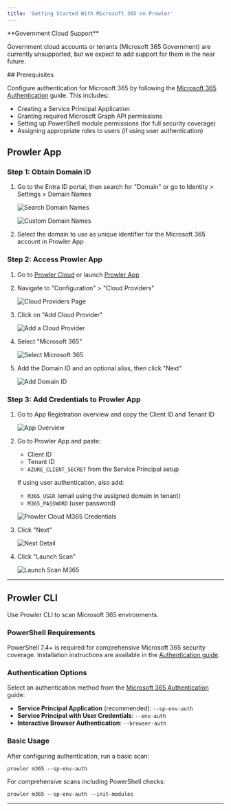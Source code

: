 ```yaml
---
title: 'Getting Started With Microsoft 365 on Prowler'
---
```


<Note>
**Government Cloud Support**

Government cloud accounts or tenants (Microsoft 365 Government) are currently unsupported, but we expect to add support for them in the near future.

</Note>
## Prerequisites

Configure authentication for Microsoft 365 by following the [Microsoft 365 Authentication](/user-guide/providers/microsoft365/authentication) guide. This includes:

- Creating a Service Principal Application
- Granting required Microsoft Graph API permissions
- Setting up PowerShell module permissions (for full security coverage)
- Assigning appropriate roles to users (if using user authentication)

## Prowler App

### Step 1: Obtain Domain ID

1. Go to the Entra ID portal, then search for "Domain" or go to Identity > Settings > Domain Names

    ![Search Domain Names](.//images/providers/search-domain-names.png)

    ![Custom Domain Names](.//images/providers/custom-domain-names.png)

2. Select the domain to use as unique identifier for the Microsoft 365 account in Prowler App

### Step 2: Access Prowler App

1. Go to [Prowler Cloud](https://cloud.prowler.com/) or launch [Prowler App](../prowler-app.md)
2. Navigate to "Configuration" > "Cloud Providers"

    ![Cloud Providers Page](/images/providers/cloud-providers-page.png)

3. Click on "Add Cloud Provider"

    ![Add a Cloud Provider](/images/providers/add-cloud-provider.png)

4. Select "Microsoft 365"

    ![Select Microsoft 365](.//images/providers/select-m365-prowler-cloud.png)

5. Add the Domain ID and an optional alias, then click "Next"

    ![Add Domain ID](.//images/providers/add-domain-id.png)

### Step 3: Add Credentials to Prowler App

1. Go to App Registration overview and copy the Client ID and Tenant ID

    ![App Overview](.//images/providers/app-overview.png)

2. Go to Prowler App and paste:

    - Client ID
    - Tenant ID
    - `AZURE_CLIENT_SECRET` from the Service Principal setup

    If using user authentication, also add:

    - `M365_USER` (email using the assigned domain in tenant)
    - `M365_PASSWORD` (user password)

    ![Prowler Cloud M365 Credentials](.//images/providers/m365-credentials.png)

3. Click "Next"

    ![Next Detail](.//images/providers/click-next-m365.png)

4. Click "Launch Scan"

    ![Launch Scan M365](.//images/providers/launch-scan.png)

---

## Prowler CLI

Use Prowler CLI to scan Microsoft 365 environments.

### PowerShell Requirements

PowerShell 7.4+ is required for comprehensive Microsoft 365 security coverage. Installation instructions are available in the [Authentication guide](/user-guide/providers/microsoft365/authentication#supported-powershell-versions).

### Authentication Options

Select an authentication method from the [Microsoft 365 Authentication](/user-guide/providers/microsoft365/authentication) guide:

- **Service Principal Application** (recommended): `--sp-env-auth`
- **Service Principal with User Credentials**: `--env-auth`
- **Interactive Browser Authentication**: `--browser-auth`

### Basic Usage

After configuring authentication, run a basic scan:

```console
prowler m365 --sp-env-auth
```

For comprehensive scans including PowerShell checks:

```console
prowler m365 --sp-env-auth --init-modules
```

---
